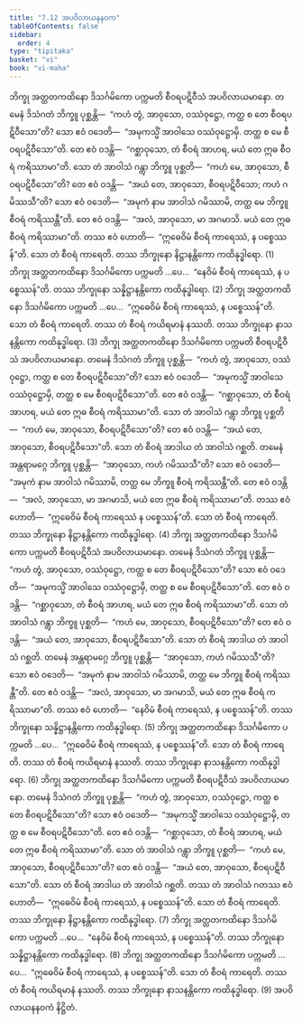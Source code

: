 ```yaml
---
title: "7.12 အပဝိလာယနနဝက"
tableOfContents: false
sidebar:
  order: 4
type: "tipitaka"
basket: "vi"
book: "vi-maha"
---
```



<DynamicBreadcrumb />

<Division number="321" book="vi-maha">

<Paragraph number="1508" book="vi-maha">
ဘိက္ခု အတ္ထတကထိနော ဒိသင်္ဂမိကော ပက္ကမတိ စီဝရပဋိဝီသံ အပဝိလာယမာနော. တမေနံ ဒိသံဂတံ ဘိက္ခူ ပုစ္ဆန္တိ—  “ကဟံ တွံ, အာဝုသော, ဝဿံဝုဋ္ဌော, ကတ္ထ စ တေ စီဝရပဋိဝီသော”တိ? သော ဧဝံ ဝဒေတိ—  “အမုကသ္မိံ အာဝါသေ ဝဿံဝုဋ္ဌောမှိ. တတ္ထ စ မေ စီဝရပဋိဝီသော”တိ. တေ ဧဝံ ဝဒန္တိ—  “ဂစ္ဆာဝုသော, တံ စီဝရံ အာဟရ, မယံ တေ ဣဓ စီဝရံ ကရိဿာမာ”တိ. သော တံ အာဝါသံ ဂန္တွာ ဘိက္ခူ ပုစ္ဆတိ—  “ကဟံ မေ, အာဝုသော, စီဝရပဋိဝီသော”တိ? တေ ဧဝံ ဝဒန္တိ—  “အယံ တေ, အာဝုသော, စီဝရပဋိဝီသော; ကဟံ ဂမိဿသီ”တိ? သော ဧဝံ ဝဒေတိ—  “အမုကံ နာမ အာဝါသံ ဂမိဿာမိ, တတ္ထ မေ ဘိက္ခူ စီဝရံ ကရိဿန္တီ”တိ. တေ ဧဝံ ဝဒန္တိ—  “အလံ, အာဝုသော, မာ အဂမာသိ. မယံ တေ ဣဓ စီဝရံ ကရိဿာမာ”တိ. တဿ ဧဝံ ဟောတိ—  “ဣဓေဝိမံ စီဝရံ ကာရေဿံ, န ပစ္စေဿန်”တိ. သော တံ စီဝရံ ကာရေတိ. တဿ ဘိက္ခုနော နိဋ္ဌာနန္တိကော ကထိနုဒ္ဓါရော. (1)
</Paragraph>

<Paragraph number="1509" book="vi-maha">
ဘိက္ခု အတ္ထတကထိနော ဒိသင်္ဂမိကော ပက္ကမတိ …ပေ…  “နေဝိမံ စီဝရံ ကာရေဿံ, န ပစ္စေဿန်”တိ. တဿ ဘိက္ခုနော သန္နိဋ္ဌာနန္တိကော ကထိနုဒ္ဓါရော. (2)
</Paragraph>

<Paragraph number="1510" book="vi-maha">
ဘိက္ခု အတ္ထတကထိနော ဒိသင်္ဂမိကော ပက္ကမတိ …ပေ…  “ဣဓေဝိမံ စီဝရံ ကာရေဿံ, န ပစ္စေဿန်”တိ. သော တံ စီဝရံ ကာရေတိ. တဿ တံ စီဝရံ ကယိရမာနံ နဿတိ. တဿ ဘိက္ခုနော နာသနန္တိကော ကထိနုဒ္ဓါရော. (3)
</Paragraph>

</Division>
<Division number="322" book="vi-maha">

<Paragraph number="1511" book="vi-maha">
ဘိက္ခု အတ္ထတကထိနော ဒိသင်္ဂမိကော ပက္ကမတိ စီဝရပဋိဝီသံ အပဝိလာယမာနော. တမေနံ ဒိသံဂတံ ဘိက္ခူ ပုစ္ဆန္တိ—  “ကဟံ တွံ, အာဝုသော, ဝဿံဝုဋ္ဌော, ကတ္ထ စ တေ စီဝရပဋိဝီသော”တိ? သော ဧဝံ ဝဒေတိ—  “အမုကသ္မိံ အာဝါသေ ဝဿံဝုဋ္ဌောမှိ, တတ္ထ စ မေ စီဝရပဋိဝီသော”တိ. တေ ဧဝံ ဝဒန္တိ—  “ဂစ္ဆာဝုသော, တံ စီဝရံ အာဟရ, မယံ တေ ဣဓ စီဝရံ ကရိဿာမာ”တိ. သော တံ အာဝါသံ ဂန္တွာ ဘိက္ခူ ပုစ္ဆတိ—  “ကဟံ မေ, အာဝုသော, စီဝရပဋိဝီသော”တိ? တေ ဧဝံ ဝဒန္တိ—  “အယံ တေ, အာဝုသော, စီဝရပဋိဝီသော”တိ. သော တံ စီဝရံ အာဒါယ တံ အာဝါသံ ဂစ္ဆတိ. တမေနံ အန္တရာမဂ္ဂေ ဘိက္ခူ ပုစ္ဆန္တိ—  “အာဝုသော, ကဟံ ဂမိဿသီ”တိ? သော ဧဝံ ဝဒေတိ—  “အမုကံ နာမ အာဝါသံ ဂမိဿာမိ, တတ္ထ မေ ဘိက္ခူ စီဝရံ ကရိဿန္တီ”တိ. တေ ဧဝံ ဝဒန္တိ—  “အလံ, အာဝုသော, မာ အဂမာသိ, မယံ တေ ဣဓ စီဝရံ ကရိဿာမာ”တိ. တဿ ဧဝံ ဟောတိ—  “ဣဓေဝိမံ စီဝရံ ကာရေဿံ န ပစ္စေဿန်”တိ. သော တံ စီဝရံ ကာရေတိ. တဿ ဘိက္ခုနော နိဋ္ဌာနန္တိကော ကထိနုဒ္ဓါရော. (4)
</Paragraph>

<Paragraph number="1512" book="vi-maha">
ဘိက္ခု အတ္ထတကထိနော ဒိသင်္ဂမိကော ပက္ကမတိ စီဝရပဋိဝီသံ အပဝိလာယမာနော. တမေနံ ဒိသံဂတံ ဘိက္ခူ ပုစ္ဆန္တိ—  “ကဟံ တွံ, အာဝုသော, ဝဿံဝုဋ္ဌော, ကတ္ထ စ တေ စီဝရပဋိဝီသော”တိ? သော ဧဝံ ဝဒေတိ—  “အမုကသ္မိံ အာဝါသေ ဝဿံဝုဋ္ဌောမှိ, တတ္ထ စ မေ စီဝရပဋိဝီသော”တိ. တေ ဧဝံ ဝဒန္တိ—  “ဂစ္ဆာဝုသော, တံ စီဝရံ အာဟရ, မယံ တေ ဣဓ စီဝရံ ကရိဿာမာ”တိ. သော တံ အာဝါသံ ဂန္တွာ ဘိက္ခူ ပုစ္ဆတိ—  “ကဟံ မေ, အာဝုသော, စီဝရပဋိဝီသော”တိ? တေ ဧဝံ ဝဒန္တိ—  “အယံ တေ, အာဝုသော, စီဝရပဋိဝီသော”တိ. သော တံ စီဝရံ အာဒါယ တံ အာဝါသံ ဂစ္ဆတိ. တမေနံ အန္တရာမဂ္ဂေ ဘိက္ခူ ပုစ္ဆန္တိ—  “အာဝုသော, ကဟံ ဂမိဿသီ”တိ? သော ဧဝံ ဝဒေတိ—  “အမုကံ နာမ အာဝါသံ ဂမိဿာမိ, တတ္ထ မေ ဘိက္ခူ စီဝရံ ကရိဿန္တီ”တိ. တေ ဧဝံ ဝဒန္တိ—  “အလံ, အာဝုသော, မာ အဂမာသိ, မယံ တေ ဣဓ စီဝရံ ကရိဿာမာ”တိ. တဿ ဧဝံ ဟောတိ—  “နေဝိမံ စီဝရံ ကာရေဿံ, န ပစ္စေဿန်”တိ. တဿ ဘိက္ခုနော သန္နိဋ္ဌာနန္တိကော ကထိနုဒ္ဓါရော. (5)
</Paragraph>

<Paragraph number="1513" book="vi-maha">
ဘိက္ခု အတ္ထတကထိနော ဒိသင်္ဂမိကော ပက္ကမတိ …ပေ…  “ဣဓေဝိမံ စီဝရံ ကာရေဿံ, န ပစ္စေဿန်”တိ. သော တံ စီဝရံ ကာရေတိ. တဿ တံ စီဝရံ ကယိရမာနံ နဿတိ. တဿ ဘိက္ခုနော နာသနန္တိကော ကထိနုဒ္ဓါရော. (6)
</Paragraph>

</Division>
<Division number="323" book="vi-maha">

<Paragraph number="1514" book="vi-maha">
ဘိက္ခု အတ္ထတကထိနော ဒိသင်္ဂမိကော ပက္ကမတိ စီဝရပဋိဝီသံ အပဝိလာယမာနော. တမေနံ ဒိသံဂတံ ဘိက္ခူ ပုစ္ဆန္တိ—  “ကဟံ တွံ, အာဝုသော, ဝဿံဝုဋ္ဌော, ကတ္ထ စ တေ စီဝရပဋိဝီသော”တိ? သော ဧဝံ ဝဒေတိ—  “အမုကသ္မိံ အာဝါသေ ဝဿံဝုဋ္ဌောမှိ, တတ္ထ စ မေ စီဝရပဋိဝီသော”တိ. တေ ဧဝံ ဝဒန္တိ—  “ဂစ္ဆာဝုသော, တံ စီဝရံ အာဟရ, မယံ တေ ဣဓ စီဝရံ ကရိဿာမာ”တိ. သော တံ အာဝါသံ ဂန္တွာ ဘိက္ခူ ပုစ္ဆတိ—  “ကဟံ မေ, အာဝုသော, စီဝရပဋိဝီသော”တိ? တေ ဧဝံ ဝဒန္တိ—  “အယံ တေ, အာဝုသော, စီဝရပဋိဝီသော”တိ. သော တံ စီဝရံ အာဒါယ တံ အာဝါသံ ဂစ္ဆတိ. တဿ တံ အာဝါသံ ဂတဿ ဧဝံ ဟောတိ—  “ဣဓေဝိမံ စီဝရံ ကာရေဿံ, န ပစ္စေဿန်”တိ. သော တံ စီဝရံ ကာရေတိ. တဿ ဘိက္ခုနော နိဋ္ဌာနန္တိကော ကထိနုဒ္ဓါရော. (7)
</Paragraph>

<Paragraph number="1515" book="vi-maha">
ဘိက္ခု အတ္ထတကထိနော ဒိသင်္ဂမိကော ပက္ကမတိ …ပေ…  “နေဝိမံ စီဝရံ ကာရေဿံ, န ပစ္စေဿန်”တိ. တဿ ဘိက္ခုနော သန္နိဋ္ဌာနန္တိကော ကထိနုဒ္ဓါရော. (8)
</Paragraph>

<Paragraph number="1516" book="vi-maha">
ဘိက္ခု အတ္ထတကထိနော ဒိသင်္ဂမိကော ပက္ကမတိ …ပေ…  “ဣဓေဝိမံ စီဝရံ ကာရေဿံ, န ပစ္စေဿန်”တိ. သော တံ စီဝရံ ကာရေတိ. တဿ တံ စီဝရံ ကယိရမာနံ နဿတိ. တဿ ဘိက္ခုနော နာသနန္တိကော ကထိနုဒ္ဓါရော. (9)

</Paragraph>
</Division>

<Paragraph number="1517" type="center" book="vi-maha">
အပဝိလာယနနဝကံ နိဋ္ဌိတံ.
</Paragraph>